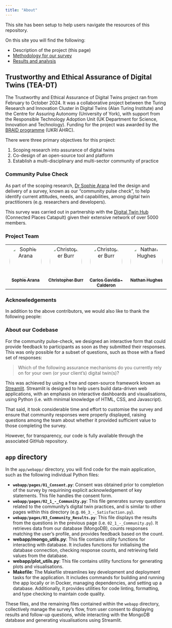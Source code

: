 ```yaml
---
title: "About"
---
```


This site has been setup to help users navigate the resources of this repository.

On this site you will find the following:

- Description of the project (this page)
- [Methodology for our survey](methodology.qmd)
- [Results and analysis](analysis.qmd)

## Trustworthy and Ethical Assurance of Digital Twins (TEA-DT)

The Trustworthy and Ethical Assurance of Digital Twins project ran from February to October 2024.
It was a collaborative project between the Turing Research and Innovation Cluster in Digital Twins (Alan Turing Institute) and the Centre for Assuring Autonomy (University of York), with support from the Responsible Technology Adoption Unit (UK Department for Science, Innovation and Technology).
Funding for the project was awarded by the [BRAID programme](https://braiduk.org/) (UKRI AHRC).

There were three primary objectives for this project:

1. Scoping research into assurance of digital twins
2. Co-design of an open-source tool and platform
3. Establish a multi-disciplinary and multi-sector community of practice

### Community Pulse Check

As part of the scoping research, [Dr Sophie Arana](https://www.turing.ac.uk/people/dr-sophie-arana) led the design and delivery of a survey, known as our "community pulse check", to help identify current attitudes, needs, and capabilities, among digital twin practitioners (e.g. researchers and developers).

This survey was carried out in partnership with the [Digital Twin Hub](https://digitaltwinhub.co.uk/) (Connected Places Catapult) given their extensive network of over 5000 members.

### Project Team

<table>
    <tbody>
        <tr>
            <td align="center" valign="top" width="14.28%">
                <a href="https://github.com/aranas"><img src="https://avatars.githubusercontent.com/u/6906140?v=4?s=100" width="100px;" alt="Sophie Arana" style="border-radius: 50%;"/><br /><sub><b>Sophie Arana</b></sub></a>
            </td>
            <td align="center" valign="top" width="14.28%">
                <a href="https://github.com/chrisdburr">
                    <img src="https://avatars.githubusercontent.com/u/63010234?v=4?s=100" width="100px;" alt="Christopher Burr" style="border-radius: 50%;"/>
                    <br />
                    <sub><b>Christopher Burr</b></sub>
                </a>
                <br />
            </td>
            <td align="center" valign="top" width="14.28%">
                <a href="https://github.com/cptanalatriste">
                    <img src="https://avatars.githubusercontent.com/u/1616531?v=4?s=100" width="100px;" alt="Christopher Burr" style="border-radius: 50%;"/>
                    <br />
                    <sub><b>Carlos Gavidia-Calderon</b></sub>
                </a>
                <br />
            </td>
            <td align="center" valign="top" width="14.28%">
                <a href="https://github.com/mavlishek">
                    <img src="https://avatars.githubusercontent.com/u/35903424?v=4?s=100" width="100px;" alt="Nathan Hughes" style="border-radius: 50%;"/>
                    <br />
                    <sub><b>Nathan Hughes</b></sub>
                </a>
                <br />
            </td>
        </tr>
    </tbody>
</table>

### Acknowledgements

In addition to the above contributors, we would also like to thank the following people:

<!-- TODO: Add list -->

### About our Codebase

For the community pulse-check, we designed an interactive form that could provide feedback to participants as soon as they submitted their responses.
This was only possible for a subset of questions, such as those with a fixed set of responses:

> Which of the following assurance mechanisms do you currently rely on for your own (or your client's) digital twin(s)?

This was achieved by using a free and open-source framework known as [Streamlit](https://streamlit.io).
Streamlit is designed to help users build data-driven web applications, with an emphasis on interactive dashboards and visualisations, using Python (i.e. with minimal knowledge of HTML, CSS, and Javascript).

That said, it took considerable time and effort to customise the survey and ensure that community responses were properly displayed, raising questions among the team about whether it provided sufficient value to those completing the survey. 

However, for transparency, our code is fully available through the associated GitHub repository.

## `app` directory

In the `app/webapp/` directory, you will find code for the main application, such as the following individual Python files:

- **`webapp/pages/01_Consent.py`**: Consent was obtained prior to completion of the survey by requirining explicit acknowledgement of key statements. This file handles the consent form.
- **`webapp/pages/02_1_-_Community.py`**: This file generates survey questions related to the community's digital twin practices, and is similar to other pages within this directory (e.g. `06_3_-_Satisfaction.py`).
- **`webapp/pages/03_Community_Results.py`**: This file displays the results from the questions in the previous page (i.e. `02_1_-_Community.py`). It retrieves data from our database (MongoDB), counts responses matching the user's profile, and provides feedback based on the count.
- **webapp/mongo_utils.py**: This file contains utility functions for interacting with database. It includes functions for initialising the database connection, checking response counts, and retrieving field values from the database.
- **webapp/plot_utils.py**: This file contains utility functions for generating plots and visualisations. 
- **Makefile**: The Makefile streamlines key development and deployment tasks for the application. It includes commands for building and running the app locally or in Docker, managing dependencies, and setting up a database. Additionally, it provides utilities for code linting, formatting, and type checking to maintain code quality.

These files, and the remaining files contained within the `webapp` directory, collectively manage the survey's flow, from user consent to displaying results and follow-up questions, while interacting with the MongoDB database and generating visualisations using Streamlit.

